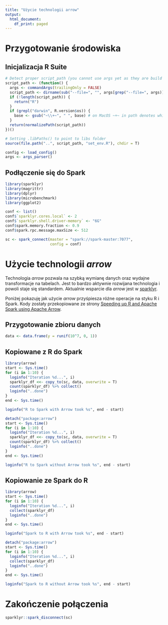 ```yaml
---
title: "Użycie technologii arrow"
output:
  html_document:
    df_print: paged
---
```


# Przygotowanie środowiska 

## Inicjalizacja R Suite

```r
# Detect proper script_path (you cannot use args yet as they are build with tools in set_env.r)
script_path <- (function() {
  args <- commandArgs(trailingOnly = FALSE)
  script_path <- dirname(sub("--file=", "", args[grep("--file=", args)]))
  if (!length(script_path)) {
    return("R")
  }
  if (grepl("darwin", R.version$os)) {
    base <- gsub("~\\+~", " ", base) # on MacOS ~+~ in path denotes whitespace
  }
  return(normalizePath(script_path))
})()

# Setting .libPaths() to point to libs folder
source(file.path("..", script_path, "set_env.R"), chdir = T)

config <- load_config()
args <- args_parser()
```

## Podłączenie się do Spark

```r
library(sparklyr)
library(magrittr)
library(dplyr)
library(microbenchmark)
library(ggplot2)

conf <- list()
conf$`sparklyr.cores.local` <- 2
conf$`sparklyr.shell.driver-memory` <- "6G"
conf$spark.memory.fraction <- 0.9
conf$spark.rpc.message.maxSize <- 512

sc <- spark_connect(master = "spark://spark-master:7077", 
                    config = conf)
```

# Użycie technologii *arrow*

Technologia *arrow* pozwala na szybką wymianę danych oraz wydajne transformacje na tabelach. Jest to bardzo aktywnie rozwijana technologia i powoli staje się standardem. Aktualnie wsparcie dla *arrow* jest w [sparklyr](https://github.com/rstudio/sparklyr).

Poniżej pokazuję jak użycie *arrow* przyśpiesza różne operacje na styku R i Spark. Kody zostały przekopiowane ze strony [Speeding up R and Apache Spark using Apache Arrow](https://arrow.apache.org/blog/2019/01/25/r-spark-improvements/).

## Przygotowanie zbioru danych

```r
data <- data.frame(y = runif(10^7, 0, 1))
```

## Kopiowane z R do Spark

```r
library(arrow)
start <- Sys.time()
for (i in 1:10) {
  loginfo("Iteration %d...", i)
  sparklyr_df <<- copy_to(sc, data, overwrite = T)
  count(sparklyr_df) %>% collect()
  loginfo("..done")
}
end <- Sys.time()

loginfo("R to Spark with Arrow took %s", end - start)
```

```r
detach("package:arrow")
start <- Sys.time()
for (i in 1:10) {
  loginfo("Iteration %d...", i)
  sparklyr_df <<- copy_to(sc, data, overwrite = T)
  count(sparklyr_df) %>% collect()
  loginfo("..done")
}
end <- Sys.time()

loginfo("R to Spark without Arrow took %s", end - start)
```

## Kopiowanie ze Spark do R

```r
library(arrow)
start <- Sys.time()
for (i in 1:10) {
  loginfo("Iteration %d...", i)
  collect(sparklyr_df)
  loginfo("..done")
}
end <- Sys.time()

loginfo("Spark to R with Arrow took %s", end - start)
```

```r
detach("package:arrow")
start <- Sys.time()
for (i in 1:10) {
  loginfo("Iteration %d...", i)
  collect(sparklyr_df)
  loginfo("..done")
}
end <- Sys.time()

loginfo("Spark to R without Arrow took %s", end - start)
```

# Zakończenie połączenia 

```r
sparklyr::spark_disconnect(sc)
```
